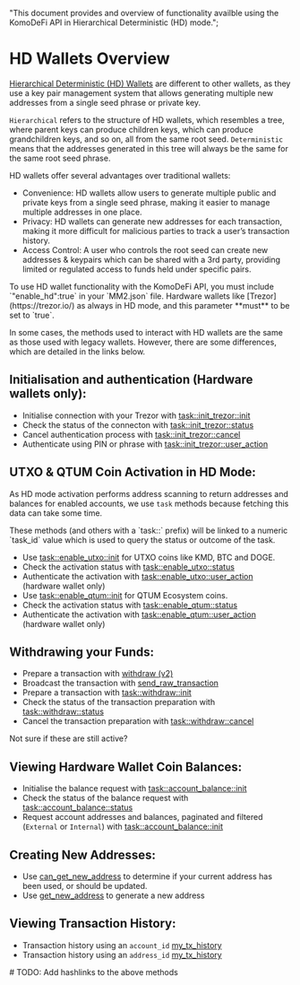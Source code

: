  "This document provides and overview of functionality availble using the KomoDeFi API in Hierarchical Deterministic (HD) mode.";

# HD Wallets Overview

[Hierarchical Deterministic (HD) Wallets](https://atomicdex.io/en/blog/hd-wallet/) are different to other wallets, as they use a key pair management system that allows generating multiple new addresses from a single seed phrase or private key.

`Hierarchical` refers to the structure of HD wallets, which resembles a tree, where parent keys can produce children keys, which can produce grandchildren keys, and so on, all from the same root seed.
`Deterministic` means that the addresses generated in this tree will always be the same for the same root seed phrase. 

HD wallets offer several advantages over traditional wallets:
 - Convenience: HD wallets allow users to generate multiple public and private keys from a single seed phrase, making it easier to manage multiple addresses in one place.
 - Privacy: HD wallets can generate new addresses for each transaction, making it more difficult for malicious parties to track a user’s transaction history.
 - Access Control: A user who controls the root seed can create new addresses & keypairs which can be shared with a 3rd party, providing limited or regulated access to funds held under specific pairs.


<Note type="info">
  To use HD wallet functionality with the KomoDeFi API, you must include `"enable_hd":true` in your `MM2.json` file.
  Hardware wallets like [Trezor](https://trezor.io/) as always in HD mode, and this parameter **must** to be set to `true`.
</Note>

In some cases, the methods used to interact with HD wallets are the same as those used with legacy wallets. However, there are some differences, which are detailed in the links below.


## Initialisation and authentication (Hardware wallets only):

*   Initialise connection with your Trezor with [task::init\_trezor::init](/atomicdex/api/v20-dev/task_init_trezor/#init)
*   Check the status of the connecton with [task::init\_trezor::status](/atomicdex/api/v20-dev/task_init_trezor/#status)
*   Cancel authentication process with [task::init\_trezor::cancel](/atomicdex/api/v20-dev/task_init_trezor/#cancel)
*   Authenticate using PIN or phrase with [task::init\_trezor::user\_action](/atomicdex/api/v20-dev/task_init_trezor/#user-action)


## UTXO & QTUM Coin Activation in HD Mode:

As HD mode activation performs address scanning to return addresses and balances for enabled accounts, we use `task` methods because fetching this data can take some time.

<Note>
  These methods (and others with a `task::` prefix) will be linked to a numeric
  `task_id` value which is used to query the status or outcome of the task.
</Note>

*   Use [task::enable\_utxo::init](/atomicdex/api/v20-dev/coin_activation_tasks/#task-enable-utxo-init) for UTXO coins like KMD, BTC and DOGE.
*   Check the activation status with [task::enable\_utxo::status](/atomicdex/api/v20-dev/coin_activation_tasks/#task-enable-utxo-status)
*   Authenticate the activation with [task::enable\_utxo::user\_action](/atomicdex/api/v20-dev/coin_activation_tasks/#task-enable-utxo-user-action) (hardware wallet only)
*   Use [task::enable\_qtum::init](/atomicdex/api/v20-dev/coin_activation_tasks/#task-enable-qtum-init) for QTUM Ecosystem coins.
*   Check the activation status with [task::enable\_qtum::status](/atomicdex/api/v20-dev/coin_activation_tasks/#task-enable-qtum-status)
*   Authenticate the activation with [task::enable\_qtum::user\_action](/atomicdex/api/v20-dev/coin_activation_tasks/#task-enable-qtum-user-action) (hardware wallet only)


## Withdrawing your Funds:

*   Prepare a transaction with [withdraw (v2)](/atomicdex/api/v20/withdraw/#withdraw)
*   Broadcast the transaction with [send\_raw\_transaction](/atomicdex/api/legacy/send_raw_transaction/#send-raw-transaction)
*   Prepare a transaction with [task::withdraw::init](/atomicdex/api/v20-dev/withdraw_tasks/#withdraw-init)
*   Check the status of the transaction preparation with [task::withdraw::status](/atomicdex/api/v20-dev/withdraw_tasks/#withdraw-status)
*   Cancel the transaction preparation with [task::withdraw::cancel](/atomicdex/api/v20-dev/withdraw_tasks/#withdraw-cancel)
<DevComment>
  Not sure if these are still active?
</DevComment>

## Viewing Hardware Wallet Coin Balances:

*   Initialise the balance request with [task::account\_balance::init](/atomicdex/api/v20-dev/hd_account_management/#task-account-balance-init)
*   Check the status of the balance request with [task::account\_balance::status](/atomicdex/api/v20-dev/hd_account_management/#task-account-balance-status)
*   Request account addresses and balances, paginated and filtered (`External` or `Internal`) with [task::account\_balance::init](/atomicdex/api/v20-dev/hd_account_management/#account-balance)

## Creating New Addresses:

*   Use [can\_get\_new\_address](/atomicdex/api/v20-dev/hd_address_management/#can-get-new-address) to determine if your current address has been used, or should be updated.
*   Use [get\_new\_address](/atomicdex/api/v20-dev/hd_address_management/#get-new-address) to generate a new address

## Viewing Transaction History:

*   Transaction history using an `account_id` [my\_tx\_history](/atomicdex/api/v20/my_tx_history/)
*   Transaction history using an `address_id` [my\_tx\_history](/atomicdex/api/v20/my_tx_history/)
<DevComment>
  # TODO: Add hashlinks to the above methods
</DevComment>